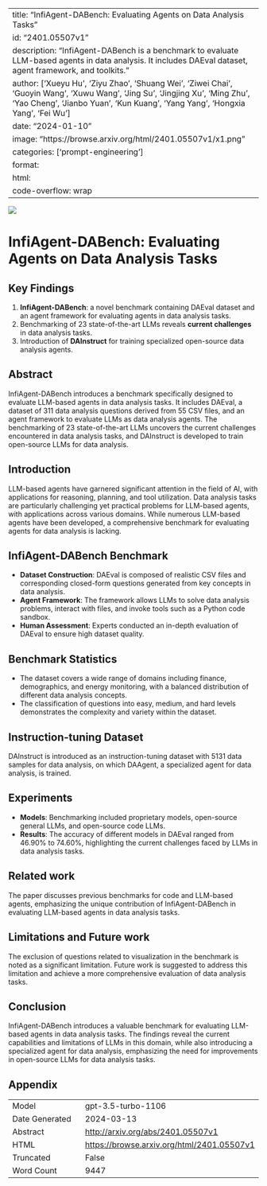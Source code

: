 
---
title: "InfiAgent-DABench: Evaluating Agents on Data Analysis Tasks"
id: "2401.05507v1"
description: "InfiAgent-DABench is a benchmark to evaluate LLM-based agents in data analysis. It includes DAEval dataset, agent framework, and toolkits."
author: ['Xueyu Hu', 'Ziyu Zhao', 'Shuang Wei', 'Ziwei Chai', 'Guoyin Wang', 'Xuwu Wang', 'Jing Su', 'Jingjing Xu', 'Ming Zhu', 'Yao Cheng', 'Jianbo Yuan', 'Kun Kuang', 'Yang Yang', 'Hongxia Yang', 'Fei Wu']
date: "2024-01-10"
image: "https://browse.arxiv.org/html/2401.05507v1/x1.png"
categories: ['prompt-engineering']
format:
  html:
    code-overflow: wrap
---

![](https://browse.arxiv.org/html/2401.05507v1/x1.png)

# InfiAgent-DABench: Evaluating Agents on Data Analysis Tasks

## Key Findings
1. **InfiAgent-DABench**: a novel benchmark containing DAEval dataset and an agent framework for evaluating agents in data analysis tasks.
2. Benchmarking of 23 state-of-the-art LLMs reveals **current challenges** in data analysis tasks.
3. Introduction of **DAInstruct** for training specialized open-source data analysis agents.

## Abstract
InfiAgent-DABench introduces a benchmark specifically designed to evaluate LLM-based agents in data analysis tasks. It includes DAEval, a dataset of 311 data analysis questions derived from 55 CSV files, and an agent framework to evaluate LLMs as data analysis agents. The benchmarking of 23 state-of-the-art LLMs uncovers the current challenges encountered in data analysis tasks, and DAInstruct is developed to train open-source LLMs for data analysis.

## Introduction
LLM-based agents have garnered significant attention in the field of AI, with applications for reasoning, planning, and tool utilization. Data analysis tasks are particularly challenging yet practical problems for LLM-based agents, with applications across various domains. While numerous LLM-based agents have been developed, a comprehensive benchmark for evaluating agents for data analysis is lacking.

## InfiAgent-DABench Benchmark
- **Dataset Construction**: DAEval is composed of realistic CSV files and corresponding closed-form questions generated from key concepts in data analysis.
- **Agent Framework**: The framework allows LLMs to solve data analysis problems, interact with files, and invoke tools such as a Python code sandbox.
- **Human Assessment**: Experts conducted an in-depth evaluation of DAEval to ensure high dataset quality.

## Benchmark Statistics
- The dataset covers a wide range of domains including finance, demographics, and energy monitoring, with a balanced distribution of different data analysis concepts.
- The classification of questions into easy, medium, and hard levels demonstrates the complexity and variety within the dataset.

## Instruction-tuning Dataset
DAInstruct is introduced as an instruction-tuning dataset with 5131 data samples for data analysis, on which DAAgent, a specialized agent for data analysis, is trained.

## Experiments
- **Models**: Benchmarking included proprietary models, open-source general LLMs, and open-source code LLMs.
- **Results**: The accuracy of different models in DAEval ranged from 46.90% to 74.60%, highlighting the current challenges faced by LLMs in data analysis tasks.

## Related work
The paper discusses previous benchmarks for code and LLM-based agents, emphasizing the unique contribution of InfiAgent-DABench in evaluating LLM-based agents in data analysis tasks.

## Limitations and Future work
The exclusion of questions related to visualization in the benchmark is noted as a significant limitation. Future work is suggested to address this limitation and achieve a more comprehensive evaluation of data analysis tasks.

## Conclusion
InfiAgent-DABench introduces a valuable benchmark for evaluating LLM-based agents in data analysis tasks. The findings reveal the current capabilities and limitations of LLMs in this domain, while also introducing a specialized agent for data analysis, emphasizing the need for improvements in open-source LLMs for data analysis tasks.

## Appendix

|          |          |
|----------|----------|
| Model     | gpt-3.5-turbo-1106       |
| Date Generated     | 2024-03-13       |
| Abstract | [http://arxiv.org/abs/2401.05507v1](http://arxiv.org/abs/2401.05507v1)        |
| HTML     | [https://browse.arxiv.org/html/2401.05507v1](https://browse.arxiv.org/html/2401.05507v1)       |
| Truncated       | False       |
| Word Count       | 9447       |
